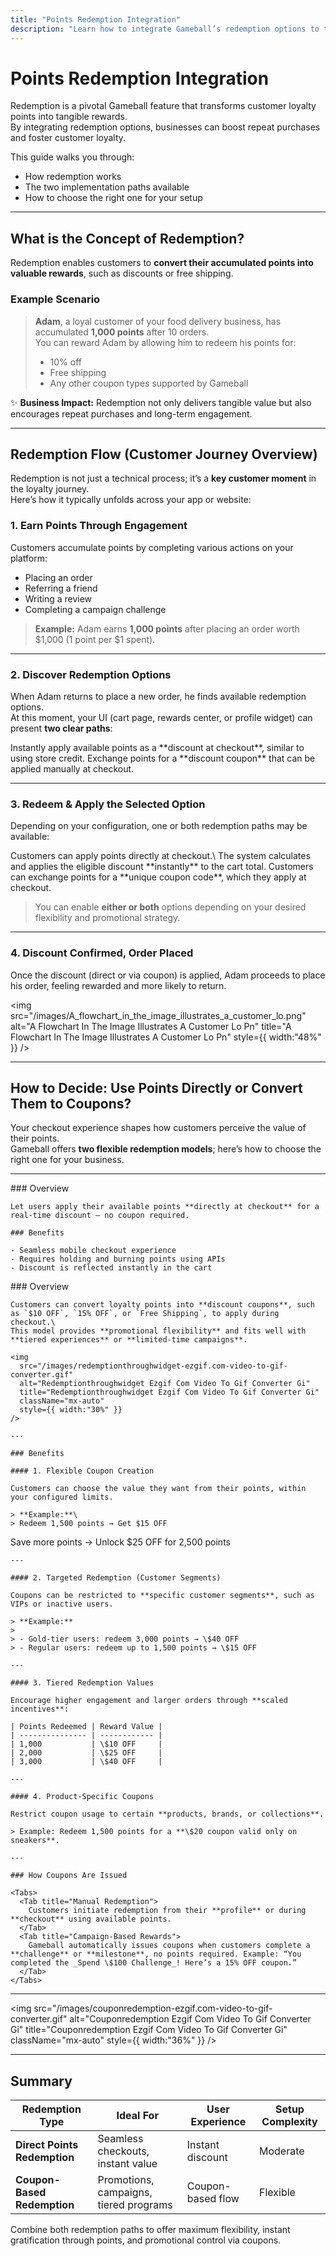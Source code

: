 ```yaml
---
title: "Points Redemption Integration"
description: "Learn how to integrate Gameball’s redemption options to turn customer loyalty points into real rewards."
---
```


# Points Redemption Integration

Redemption is a pivotal Gameball feature that transforms customer loyalty points into tangible rewards.\
By integrating redemption options, businesses can boost repeat purchases and foster customer loyalty.

This guide walks you through:

- How redemption works
- The two implementation paths available
- How to choose the right one for your setup

---

## What is the Concept of Redemption?

Redemption enables customers to **convert their accumulated points into valuable rewards**, such as discounts or free shipping.

### Example Scenario

> **Adam**, a loyal customer of your food delivery business, has accumulated **1,000 points** after 10 orders.\
> You can reward Adam by allowing him to redeem his points for:
>
> - 10% off
> - Free shipping
> - Any other coupon types supported by Gameball

✨ **Business Impact:** Redemption not only delivers tangible value but also encourages repeat purchases and long-term engagement.

---

## Redemption Flow (Customer Journey Overview)

Redemption is not just a technical process; it’s a **key customer moment** in the loyalty journey.\
Here’s how it typically unfolds across your app or website:

### 1. Earn Points Through Engagement

Customers accumulate points by completing various actions on your platform:

- Placing an order
- Referring a friend
- Writing a review
- Completing a campaign challenge

> **Example:** Adam earns **1,000 points** after placing an order worth $1,000 (1 point per $1 spent).

---

### 2. Discover Redemption Options

When Adam returns to place a new order, he finds available redemption options.\
At this moment, your UI (cart page, rewards center, or profile widget) can present **two clear paths**:

<Tabs>
  <Tab title="Apply Points Directly">
    Instantly apply available points as a **discount at checkout**, similar to using store credit.
  </Tab>
  <Tab title="Convert Points to a Coupon">
    Exchange points for a **discount coupon** that can be applied manually at checkout.
  </Tab>
</Tabs>

---

### 3. Redeem & Apply the Selected Option

Depending on your configuration, one or both redemption paths may be available:

<Tabs>
  <Tab title="Direct Points Redemption">
    Customers can apply points directly at checkout.\
    The system calculates and applies the eligible discount **instantly** to the cart total.
  </Tab>
  <Tab title="Coupon-Based Redemption">
    Customers can exchange points for a **unique coupon code**, which they apply at checkout.
  </Tab>
</Tabs>

> You can enable **either or both** options depending on your desired flexibility and promotional strategy.

---

### 4. Discount Confirmed, Order Placed

Once the discount (direct or via coupon) is applied, Adam proceeds to place his order, feeling rewarded and more likely to return.

<img
  src="/images/A_flowchart_in_the_image_illustrates_a_customer_lo.png"
  alt="A Flowchart In The Image Illustrates A Customer Lo Pn"
  title="A Flowchart In The Image Illustrates A Customer Lo Pn"
  style={{ width:"48%" }}
/>

---

## How to Decide: Use Points Directly or Convert Them to Coupons?

Your checkout experience shapes how customers perceive the value of their points.\
Gameball offers **two flexible redemption models**; here’s how to choose the right one for your business.

---

<Tabs>
  <Tab title="Direct Points Redemption Discount">
    ### Overview

    Let users apply their available points **directly at checkout** for a real-time discount — no coupon required.

    ### Benefits

    - Seamless mobile checkout experience
    - Requires holding and burning points using APIs
    - Discount is reflected instantly in the cart
  </Tab>
  <Tab title="Coupon-Based Redemption Discount">
    ### Overview

    Customers can convert loyalty points into **discount coupons**, such as `$10 OFF`, `15% OFF`, or `Free Shipping`, to apply during checkout.\
    This model provides **promotional flexibility** and fits well with **tiered experiences** or **limited-time campaigns**.

    <img
      src="/images/redemptionthroughwidget-ezgif.com-video-to-gif-converter.gif"
      alt="Redemptionthroughwidget Ezgif Com Video To Gif Converter Gi"
      title="Redemptionthroughwidget Ezgif Com Video To Gif Converter Gi"
      className="mx-auto"
      style={{ width:"30%" }}
    />

    ---

    ### Benefits

    #### 1. Flexible Coupon Creation

    Customers can choose the value they want from their points, within your configured limits.

    > **Example:**\
    > Redeem 1,500 points → Get $15 OFF  
Save more points → Unlock $25 OFF for 2,500 points

    ---

    #### 2. Targeted Redemption (Customer Segments)

    Coupons can be restricted to **specific customer segments**, such as VIPs or inactive users.

    > **Example:**
    >
    > - Gold-tier users: redeem 3,000 points → \$40 OFF
    > - Regular users: redeem up to 1,500 points → \$15 OFF

    ---

    #### 3. Tiered Redemption Values

    Encourage higher engagement and larger orders through **scaled incentives**:

    | Points Redeemed | Reward Value |
    | --------------- | ------------ |
    | 1,000           | \$10 OFF     |
    | 2,000           | \$25 OFF     |
    | 3,000           | \$40 OFF     |

    ---

    #### 4. Product-Specific Coupons

    Restrict coupon usage to certain **products, brands, or collections**.

    > Example: Redeem 1,500 points for a **\$20 coupon valid only on sneakers**.

    ---

    ### How Coupons Are Issued

    <Tabs>
      <Tab title="Manual Redemption">
        Customers initiate redemption from their **profile** or during **checkout** using available points.
      </Tab>
      <Tab title="Campaign-Based Rewards">
        Gameball automatically issues coupons when customers complete a **challenge** or **milestone**, no points required. Example: “You completed the _Spend \$100 Challenge_! Here’s a 15% OFF coupon.”
      </Tab>
    </Tabs>
  </Tab>
</Tabs>

---

<img
  src="/images/couponredemption-ezgif.com-video-to-gif-converter.gif"
  alt="Couponredemption Ezgif Com Video To Gif Converter Gi"
  title="Couponredemption Ezgif Com Video To Gif Converter Gi"
  className="mx-auto"
  style={{ width:"36%" }}
/>

---

## Summary

| Redemption Type              | Ideal For                              | User Experience   | Setup Complexity |
| ---------------------------- | -------------------------------------- | ----------------- | ---------------- |
| **Direct Points Redemption** | Seamless checkouts, instant value      | Instant discount  | Moderate         |
| **Coupon-Based Redemption**  | Promotions, campaigns, tiered programs | Coupon-based flow | Flexible         |

<Tip>
  Combine both redemption paths to offer maximum flexibility, instant gratification through points, and promotional control via coupons.
</Tip>

